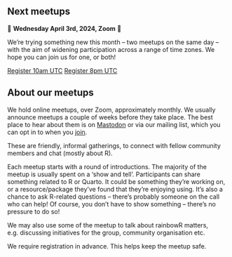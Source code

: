 ## Next meetups

🌈 **Wednesday April 3rd, 2024, Zoom** 🌈

We're trying something new this month -- two meetups on the same day -- with the aim of widening participation across a range of time zones. We hope you can join us for one, or both!

[Register 10am UTC](https://us02web.zoom.us/meeting/register/tZEvd-6spz0jHNziUxmF5gFV-V6cdu5vul7r){.btn .btn-primary} [Register 8pm UTC](https://us02web.zoom.us/meeting/register/tZUpceitrzstHtztBPX3jVvt0KCKIwRmqSZL){.btn .btn-primary}

## About our meetups

We hold online meetups, over Zoom, approximately monthly. 
We usually announce meetups a couple of weeks before they take place.
The best place to hear about them is on [Mastodon](https://tech.lgbt/@rainbowR) or via our mailing list, which you can opt in to when you [join](https://docs.google.com/forms/d/1y7SOWE3IW-fpR_5Cd4mK-CMUpFZ-hvhY4cTj34JqTVE/).

These are friendly, informal gatherings, to connect with fellow community members and chat (mostly about R).

Each meetup starts with a round of introductions. The majority of the meetup is usually spent on a 'show and tell'. Participants can share something related to R or Quarto. 
It could be something they're working on, or a resource/package they've found that they're enjoying using. It's also a chance to ask R-related questions -- there's probably someone on the call who can help! Of course, you don't have to show something -- there's no pressure to do so!

We may also use some of the meetup to talk about rainbowR matters, e.g. discussing initiatives for the group, community organisation etc.

We require registration in advance. This helps keep the meetup safe.
